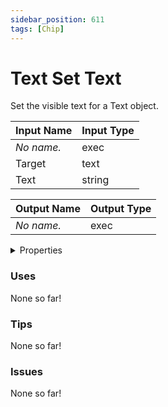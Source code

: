 ```yaml
---
sidebar_position: 611
tags: [Chip]
---
```


# Text Set Text

Set the visible text for a Text object.



| Input Name | Input Type |
|-----------|-----------|
| *No name.* | exec |
| Target | text |
| Text | string |

| Output Name | Output Type |
|-----------|-----------|
| *No name.* | exec |


<details>
  <summary>Properties</summary>
  <div>
    <div>
    <table>
      <thead>
        <tr>
          <th>Is beta required?</th>
          <th>❌</th>
        </tr>
        <tr>
          <th>Is this chip a trolling risk?</th>
          <th>❌</th>
        </tr>
        <tr>
          <th>Chip UUPD</th>
          <th>c941f3a3-d3f6-49cc-a6a4-b7a4e95fd173</th>
        </tr>
      </thead>
    </table>
    </div>
  </div>
</details>

### Uses

None so far!

### Tips

None so far!

### Issues

None so far!